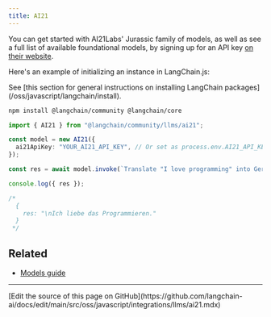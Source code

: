 ```yaml
---
title: AI21
---
```


You can get started with AI21Labs' Jurassic family of models, as well as see a full list of available foundational models, by signing up for an API key [on their website](https://www.ai21.com/).

Here's an example of initializing an instance in LangChain.js:

<Tip>
See [this section for general instructions on installing LangChain packages](/oss/javascript/langchain/install).
</Tip>

```bash npm
npm install @langchain/community @langchain/core
```

```typescript
import { AI21 } from "@langchain/community/llms/ai21";

const model = new AI21({
  ai21ApiKey: "YOUR_AI21_API_KEY", // Or set as process.env.AI21_API_KEY
});

const res = await model.invoke(`Translate "I love programming" into German.`);

console.log({ res });

/*
  {
    res: "\nIch liebe das Programmieren."
  }
 */
```

## Related

- [Models guide](/oss/javascript/langchain/models)

---

<Callout icon="pen-to-square" iconType="regular">
  [Edit the source of this page on GitHub](https://github.com/langchain-ai/docs/edit/main/src/oss/javascript/integrations/llms/ai21.mdx)
</Callout>
